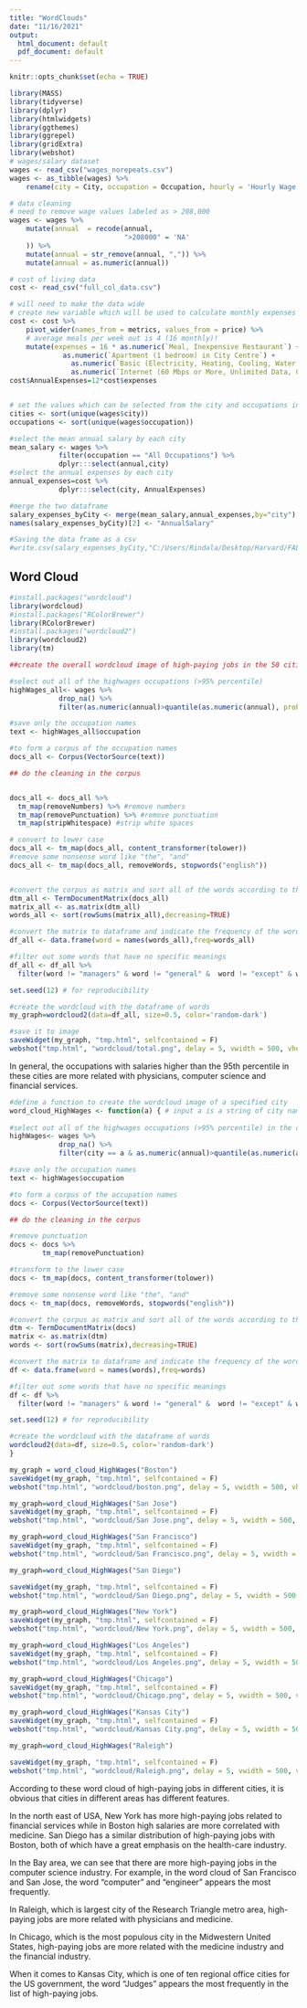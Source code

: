 ```yaml
---
title: "WordClouds"
date: "11/16/2021"
output:
  html_document: default
  pdf_document: default
---
```


```r
knitr::opts_chunk$set(echo = TRUE)
```


```r

library(MASS)
library(tidyverse)
library(dplyr)
library(htmlwidgets)
library(ggthemes)
library(ggrepel)
library(gridExtra)
library(webshot)
# wages/salary dataset
wages <- read_csv("wages_norepeats.csv")
wages <- as_tibble(wages) %>%
    rename(city = City, occupation = Occupation, hourly = 'Hourly Wage', annual = 'Annual Wage')

# data cleaning
# need to remove wage values labeled as > 208,000
wages <- wages %>%
    mutate(annual  = recode(annual,
                            ">208000" = 'NA'
    )) %>%
    mutate(annual = str_remove(annual, ",")) %>% 
    mutate(annual = as.numeric(annual))

# cost of living data
cost <- read_csv("full_col_data.csv")

# will need to make the data wide
# create new variable which will be used to calculate monthly expenses and discretionary income
cost <- cost %>% 
    pivot_wider(names_from = metrics, values_from = price) %>% 
    # average meals per week out is 4 (16 monthly)! 
    mutate(expenses = 16 * as.numeric(`Meal, Inexpensive Restaurant`) + 
             as.numeric(`Apartment (1 bedroom) in City Centre`) + 
               as.numeric(`Basic (Electricity, Heating, Cooling, Water, Garbage) for 915 sq ft Apartment`) + 
               as.numeric(`Internet (60 Mbps or More, Unlimited Data, Cable/ADSL)`))
cost$AnnualExpenses=12*cost$expenses


# set the values which can be selected from the city and occupations inputs
cities <- sort(unique(wages$city))
occupations <- sort(unique(wages$occupation))

#select the mean annual salary by each city
mean_salary <- wages %>%
            filter(occupation == "All Occupations") %>%
            dplyr:::select(annual,city)
#select the annual expenses by each city
annual_expenses=cost %>%
            dplyr:::select(city, AnnualExpenses)

#merge the two dataframe
salary_expenses_byCity <- merge(mean_salary,annual_expenses,by="city")
names(salary_expenses_byCity)[2] <- "AnnualSalary"

#Saving the data frame as a csv
#write.csv(salary_expenses_byCity,"C:/Users/Rindala/Desktop/Harvard/FALL 2021/BST 260/260-Project\\salary_expenses_byCity.csv", row.names = FALSE)
```


## Word Cloud


```r
#install.packages("wordcloud")
library(wordcloud)
#install.packages("RColorBrewer")
library(RColorBrewer)
#install.packages("wordcloud2")
library(wordcloud2)
library(tm)

##create the overall wordcloud image of high-paying jobs in the 50 cities

#select out all of the highwages occupations (>95% percentile)
highWages_all<- wages %>%
            drop_na() %>%
            filter(as.numeric(annual)>quantile(as.numeric(annual), prob=c(.95))) 

#save only the occupation names
text <- highWages_all$occupation

#to form a corpus of the occupation names
docs_all <- Corpus(VectorSource(text))

## do the cleaning in the corpus


docs_all <- docs_all %>%
  tm_map(removeNumbers) %>% #remove numbers
  tm_map(removePunctuation) %>% #remove punctuation
  tm_map(stripWhitespace) #strip white spaces

# convert to lower case
docs_all <- tm_map(docs_all, content_transformer(tolower)) 
#remove some nonsense word like "the", "and"
docs_all <- tm_map(docs_all, removeWords, stopwords("english")) 


#convert the corpus as matrix and sort all of the words according to the frequency
dtm_all <- TermDocumentMatrix(docs_all) 
matrix_all <- as.matrix(dtm_all) 
words_all <- sort(rowSums(matrix_all),decreasing=TRUE) 

#convert the matrix to dataframe and indicate the frequency of the words
df_all <- data.frame(word = names(words_all),freq=words_all)

#filter out some words that have no specific meanings
df_all <- df_all %>%
  filter(word != "managers" & word != "general" &  word != "except" & word != "occupations" & word != "firstline" & word != "personal")

set.seed(12) # for reproducibility 

#create the wordcloud with the dataframe of words
my_graph=wordcloud2(data=df_all, size=0.5, color='random-dark')

#save it to image
saveWidget(my_graph, "tmp.html", selfcontained = F)
webshot("tmp.html", "wordcloud/total.png", delay = 5, vwidth = 500, vheight = 500)


```




In general, the occupations with salaries higher than the 95th percentile in these cities are more related with physicians, computer science and financial services.




```r

#define a function to create the wordcloud image of a specified city
word_cloud_HighWages <- function(a) { # input a is a string of city name
  
#select out all of the highwages occupations (>95% percentile) in the city specified
highWages<- wages %>%
            drop_na() %>%
            filter(city == a & as.numeric(annual)>quantile(as.numeric(annual), prob=c(.95))) 

#save only the occupation names
text <- highWages$occupation

#to form a corpus of the occupation names
docs <- Corpus(VectorSource(text))

## do the cleaning in the corpus

#remove punctuation
docs <- docs %>%
        tm_map(removePunctuation)

#transform to the lower case
docs <- tm_map(docs, content_transformer(tolower))

#remove some nonsense word like "the", "and"
docs <- tm_map(docs, removeWords, stopwords("english"))

#convert the corpus as matrix and sort all of the words according to the frequency
dtm <- TermDocumentMatrix(docs) 
matrix <- as.matrix(dtm) 
words <- sort(rowSums(matrix),decreasing=TRUE) 

#convert the matrix to dataframe and indicate the frequency of the words
df <- data.frame(word = names(words),freq=words)

#filter out some words that have no specific meanings
df <- df %>%
  filter(word != "managers" & word != "general" &  word != "except" & word != "occupations" & word != "firstline")

set.seed(12) # for reproducibility 

#create the wordcloud with the dataframe of words
wordcloud2(data=df, size=0.5, color='random-dark')
}

```




```r
my_graph = word_cloud_HighWages("Boston")
saveWidget(my_graph, "tmp.html", selfcontained = F)
webshot("tmp.html", "wordcloud/boston.png", delay = 5, vwidth = 500, vheight = 500)
```


```r
my_graph=word_cloud_HighWages("San Jose")
saveWidget(my_graph, "tmp.html", selfcontained = F)
webshot("tmp.html", "wordcloud/San Jose.png", delay = 5, vwidth = 500, vheight = 500)
```

```r
my_graph=word_cloud_HighWages("San Francisco")
saveWidget(my_graph, "tmp.html", selfcontained = F)
webshot("tmp.html", "wordcloud/San Francisco.png", delay = 5, vwidth = 500, vheight = 500)

```
```r
my_graph=word_cloud_HighWages("San Diego")

saveWidget(my_graph, "tmp.html", selfcontained = F)
webshot("tmp.html", "wordcloud/San Diego.png", delay = 5, vwidth = 500, vheight = 500)

```


```r
my_graph=word_cloud_HighWages("New York")
saveWidget(my_graph, "tmp.html", selfcontained = F)
webshot("tmp.html", "wordcloud/New York.png", delay = 5, vwidth = 500, vheight = 500)

```

```r
my_graph=word_cloud_HighWages("Los Angeles")
saveWidget(my_graph, "tmp.html", selfcontained = F)
webshot("tmp.html", "wordcloud/Los Angeles.png", delay = 5, vwidth = 500, vheight = 500)

```

```r
my_graph=word_cloud_HighWages("Chicago")
saveWidget(my_graph, "tmp.html", selfcontained = F)
webshot("tmp.html", "wordcloud/Chicago.png", delay = 5, vwidth = 500, vheight = 500)
```
```r

my_graph=word_cloud_HighWages("Kansas City")
saveWidget(my_graph, "tmp.html", selfcontained = F)
webshot("tmp.html", "wordcloud/Kansas City.png", delay = 5, vwidth = 500, vheight = 500)
```
```r
my_graph=word_cloud_HighWages("Raleigh")

saveWidget(my_graph, "tmp.html", selfcontained = F)
webshot("tmp.html", "wordcloud/Raleigh.png", delay = 5, vwidth = 500, vheight = 500)
```



According to these word cloud of high-paying jobs in different cities, it is obvious that cities in different areas has different features.

In the north east of USA, New York has more high-paying jobs related to financial services while in Boston high salaries are more correlated with medicine. 
San Diego has a similar distribution of high-paying jobs with Boston, both of which have a great emphasis on the health-care industry.

In the Bay area, we can see that there are more high-paying jobs in the computer science industry. For example, in the word cloud of San Francisco and San Jose, the word "computer" and "engineer" appears the most frequently.

In Raleigh, which is largest city of the Research Triangle metro area, high-paying jobs are more related with physicians and medicine.

In Chicago, which is the most populous city in the Midwestern United States, high-paying jobs are more related with the medicine industry and the financial industry.

When it comes to Kansas City, which is one of ten regional office cities for the US government, the word "Judges" appears the most frequently in the list of high-paying jobs. 



